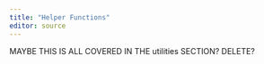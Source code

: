 ```yaml
---
title: "Helper Functions"
editor: source
---
```


MAYBE THIS IS ALL COVERED IN THE utilities SECTION? DELETE?

